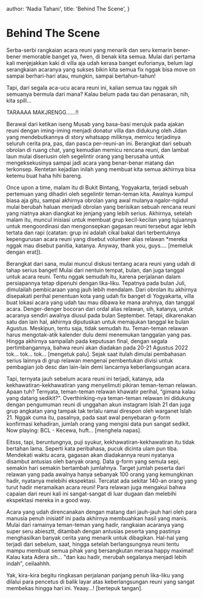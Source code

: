
  author: 'Nadia Tahani',
  title: 'Behind The Scene',
}

# Behind The Scene

Serba-serbi rangkaian acara reuni yang menarik dan seru kemarin bener-bener memorable banget ya,
fwen, di benak kita semua. Mulai dari pertama kali menjejakkan kaki di villa aja udah kerasa banget
euforianya, belum lagi serangkaian acaranya yang sukses bikin kita semua fix nggak bisa move on
sampai berhari-hari atau, mungkin, sampai bertahun-tahun!

Tapi, dari segala aca-ucu acara reuni ini, kalian semua tau nggak sih semuanya bermula dari mana?
Kalau belum pada tau dan penasaran, nih, kita spill…

TARAAAA MAKJRENGG……!!

<div style={{ marginBottom: '1rem' }}>
  <NextImage
    alt="Mushab mengajak untuk reuni dan menjadi donatur villa"
    src="/images/chat-mushab.jpg"
    width="300"
    height="300"
    layout="fixed"
  />
</div>

Berawal dari ketikan iseng Musab yang basa-basi merujuk pada ajakan reuni dengan iming-iming menjadi
donatur villa dan didukung oleh Jidan yang mendebutkannya di story whatsapp miliknya, memicu
terjadinya seluruh cerita pra, pas, dan pasca per-reuni-an ini. Berangkat dari sebuah obrolan di
ruang chat, yang kemudian memicu rencana reuni, dan lambat laun mulai diseriusin oleh segelintir
orang yang berusaha untuk mengeksekusinya sampai jadi acara yang benar-benar matang dan terkonsep.
Rentetan kejadian inilah yang membuat kita semua akhirnya bisa ketemu buat haha hihi bareng.

Once upon a time, malam itu di Bukit Bintang, Yogyakarta, terjadi sebuah pertemuan yang dihadiri
oleh segelintir teman-teman kita. Awalnya kumpul biasa aja gitu, sampai akhirnya obrolan yang awal
mulanya ngalor-ngidul mulai berubah haluan menjadi obrolan yang berisikan sebuah rencana reuni yang
niatnya akan diangkat ke jenjang yang lebih serius. Akhirnya, setelah malam itu, muncul inisiasi
untuk membuat grup kecil-kecilan yang tujuannya untuk mengoordinasi dan mengonsepkan gagasan reuni
tersebut agar lebih tertata dan rapi (catatan: grup ini adalah cikal bakal dari terbentuknya
kepengurusan acara reuni yang disebut volunteer alias relawan \*mereka nggak mau disebut panitia,
katanya. Anyway, thank you, guys…. [memeluk dengan erat]).

Berangkat dari sana, mulai muncul diskusi tentang acara reuni yang udah di tahap serius banget!
Mulai dari nentuin tempat, bulan, dan juga tanggal untuk acara reuni. Tentu nggak semudah itu,
karena perjalanan dalam persiapannya tetap dipenuhi dengan lika-liku. Tepatnya pada bulan Juli,
dimulailah pembicaraan yang jauh lebih mendalam. Dari obrolan itu akhirnya disepakati perihal
penentuan kota yang udah fix banget di Yogyakarta, villa buat lokasi acara yang udah tau mau dibawa
ke mana arahnya, dan tanggal acara. Denger-denger bocoran dari ordal alias relawan, sih, katanya,
untuk acaranya sendiri awalnya diusul pada bulan September. Tetapi, dikarenakan satu dan lain hal,
akhirnya diputuskan untuk memajukan tanggal ke bulan Agustus. Meskipun, tentu saja, tidak semudah
itu. Teman-teman relawan harus mengotak-atik kalender dulu demi menemukan tanggalan yang pas. Hingga
akhirnya sampailah pada keputusan final, dengan segala pertimbangannya, bahwa reuni akan diadakan
pada 20-21 Agustus 2022 tok… tok… tok… [mengetuk palu]. Sejak saat itulah dimulai pembahasan serius
lainnya di grup relawan mengenai pembentukan divisi untuk pembagian job desc dan lain-lain demi
lancarnya keberlangsungan acara.

Tapi, ternyata jauh sebelum acara reuni ini terjadi, katanya, ada kekhawatiran-kekhawatiran yang
menyelimuti pikiran teman-teman relawan. Apaan tuh? Ternyata, teman-teman relawan khawatir perihal,
“gimana kalau yang datang sedikit?”. Overthinking-nya teman-teman relawan ini didukung dengan
pengumuman reuni di unggahan akun instagram Islah 21 dan juga grup angkatan yang tampak tak terlalu
ramai direspon oleh warganet Islah 21. Nggak cuma itu, pasalnya, pada saat awal penyebaran g-form
konfirmasi kehadiran, jumlah orang yang mengisi data pun sangat sedikit. Now playing: BCL - Kecewa,
huft… [menghela napas].

Eitsss, tapi, beruntungnya, puji syukur, kekhawatiran-kekhawatiran itu tidak bertahan lama. Seperti
kata peribahasa, pucuk dicinta ulam pun tiba. Mendekati waktu acara, gagasan akan diadakannya reuni
nyatanya disambut antusias oleh banyak orang. Data g-form yang semula sepi, semakin hari semakin
bertambah jumlahnya. Target jumlah peserta dari relawan yang pada awalnya hanya sebanyak 100 orang
yang kemungkinan hadir, nyatanya melebihi ekspektasi. Tercatat ada sekitar 140-an orang yang turut
hadir meramaikan acara reuni! Para relawan juga mengakui bahwa capaian dari reuni kali ini
sangat-sangat di luar dugaan dan melebihi ekspektasi mereka in a good way.

Acara yang udah direncanakan dengan matang dari jauh-jauh hari oleh para manusia penuh inisiatif ini
pada akhirnya membuahkan hasil yang manis. Mulai dari ramainya teman-teman yang hadir, rangkaian
acaranya yang super seru abiesztt, ditambah dengan antusias peserta yang pastinya menghasilkan
banyak cerita yang menarik untuk dibagikan. Hal-hal yang terjadi dari sebelum, saat, hingga setelah
berlangsungnya reuni tentu mampu membuat semua pihak yang bersangkutan merasa happy maximal! Kalau
kata Adera sih… "dan kau hadir, merubah segalanya menjadi lebih indah", ceilaahhh.

Yak, kira-kira begitu ringkasan perjalanan panjang penuh lika-liku yang dilalui para pencetus di
balik layar atas keberlangsungan reuni yang sangat membekas hingga hari ini. Yeaay…! [bertepuk
tangan].

